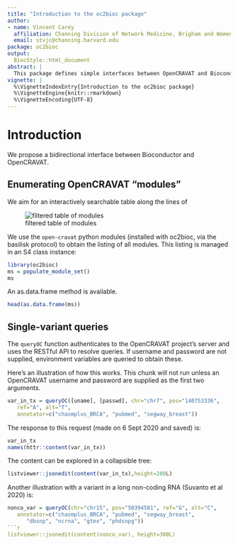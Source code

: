 ```yaml
---
title: "Introduction to the oc2bioc package"
author:
- name: Vincent Carey
  affiliation: Channing Division of Network Medicine, Brigham and Women's Hospital
  email: stvjc@channing.harvard.edu
package: oc2bioc
output:
  BiocStyle::html_document
abstract: |
  This package defines simple interfaces between OpenCRAVAT and Bioconductor
vignette: |
  %\VignetteIndexEntry{Introduction to the oc2bioc package}
  %\VignetteEngine{knitr::rmarkdown}
  %\VignetteEncoding{UTF-8}
---
```


# Introduction

We propose a bidirectional interface between Bioconductor and OpenCRAVAT.

## Enumerating OpenCRAVAT "modules"

We aim for an interactively searchable table along the lines of

![filtered table of modules](filt.png)

We use the `open-cravat` python modules (installed with oc2bioc,
via the basilisk protocol) to obtain the listing of all modules.
This listing is managed in an S4 class instance:

```r
library(oc2bioc)
ms = populate_module_set()
ms
```

An as.data.frame method is available.
```r
head(as.data.frame(ms))
```

## Single-variant queries

The `queryOC` function authenticates to the OpenCRAVAT project's server
and uses the RESTful API to resolve queries.  If username and
password are not supplied, environment variables are queried
to obtain these.

Here's an illustration of how this works.  This chunk
will not run unless an OpenCRAVAT username and
password are supplied as the first two arguments.
```r
var_in_tx = queryOC([uname], [passwd], chr="chr7", pos="140753336", 
   ref="A", alt="T", 
   annotator=c("chasmplus_BRCA", "pubmed", "segway_breast"))
```
The response to this request (made on 6 Sept 2020 and saved) is:
```r
var_in_tx
names(httr::content(var_in_tx))
```
The content can be explored in a collapsible tree:
```r
listviewer::jsonedit(content(var_in_tx),height=200L)
```

Another illustration with a variant in a long non-coding RNA
(Suvanto et al 2020) is:
```r
nonco_var = queryOC(chr="chr15", pos="50394581", ref="G", alt="C", 
   annotator=c("chasmplus_BRCA", "pubmed", "segway_breast", 
      "dbsnp", "ncrna", "gtex", "phdsnpg"))
```r
listviewer::jsonedit(content(nonco_var), height=300L)
```

